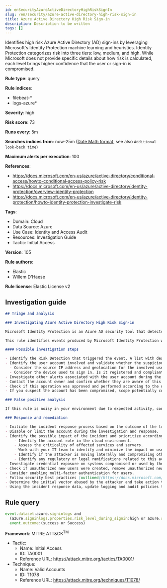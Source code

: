 ```yaml
---
id: enSecurityAzureActiveDirectoryHighRiskSignIn
slug: /en/security/azure-active-directory-high-risk-sign-in
title: Azure Active Directory High Risk Sign-in
description: Description to be written
tags: []
---
```


<div id="azure-active-directory-high-risk-sign-in"></div>

Identifies high risk Azure Active Directory (AD) sign-ins by leveraging Microsoft's Identity Protection machine learning and heuristics. Identity Protection categorizes risk into three tiers: low, medium, and high. While Microsoft does not provide specific details about how risk is calculated, each level brings higher confidence that the user or sign-in is compromised.

**Rule type**: query

**Rule indices**: 

* filebeat-*
* logs-azure*

**Severity**: high

**Risk score**: 73

**Runs every**: 5m

**Searches indices from**: now-25m ([Date Math format](((ref))/common-options.html#date-math), see also <DocLink id="enSecurityRulesUiCreate" section="set-the-rules-schedule">`Additional look-back time`</DocLink>)

**Maximum alerts per execution**: 100

**References**: 

* https://docs.microsoft.com/en-us/azure/active-directory/conditional-access/howto-conditional-access-policy-risk
* https://docs.microsoft.com/en-us/azure/active-directory/identity-protection/overview-identity-protection
* https://docs.microsoft.com/en-us/azure/active-directory/identity-protection/howto-identity-protection-investigate-risk

**Tags**: 

* Domain: Cloud
* Data Source: Azure
* Use Case: Identity and Access Audit
* Resources: Investigation Guide
* Tactic: Initial Access

**Version**: 105

**Rule authors**: 

* Elastic
* Willem D'Haese

**Rule license**: Elastic License v2

## Investigation guide

```markdown
## Triage and analysis

### Investigating Azure Active Directory High Risk Sign-in

Microsoft Identity Protection is an Azure AD security tool that detects various types of identity risks and attacks.

This rule identifies events produced by Microsoft Identity Protection with high risk levels or high aggregated risk level.

#### Possible investigation steps

- Identify the Risk Detection that triggered the event. A list with descriptions can be found [here](https://docs.microsoft.com/en-us/azure/active-directory/identity-protection/concept-identity-protection-risks#risk-types-and-detection).
- Identify the user account involved and validate whether the suspicious activity is normal for that user.
  - Consider the source IP address and geolocation for the involved user account. Do they look normal?
  - Consider the device used to sign in. Is it registered and compliant?
- Investigate other alerts associated with the user account during the past 48 hours.
- Contact the account owner and confirm whether they are aware of this activity.
- Check if this operation was approved and performed according to the organization's change management policy.
- If you suspect the account has been compromised, scope potentially compromised assets by tracking servers, services, and data accessed by the account in the last 24 hours.

### False positive analysis

If this rule is noisy in your environment due to expected activity, consider adding exceptions — preferably with a combination of user and device conditions.

### Response and remediation

- Initiate the incident response process based on the outcome of the triage.
- Disable or limit the account during the investigation and response.
- Identify the possible impact of the incident and prioritize accordingly; the following actions can help you gain context:
    - Identify the account role in the cloud environment.
    - Assess the criticality of affected services and servers.
    - Work with your IT team to identify and minimize the impact on users.
    - Identify if the attacker is moving laterally and compromising other accounts, servers, or services.
    - Identify any regulatory or legal ramifications related to this activity.
- Investigate credential exposure on systems compromised or used by the attacker to ensure all compromised accounts are identified. Reset passwords or delete API keys as needed to revoke the attacker's access to the environment. Work with your IT teams to minimize the impact on business operations during these actions.
- Check if unauthorized new users were created, remove unauthorized new accounts, and request password resets for other IAM users.
- Consider enabling multi-factor authentication for users.
- Follow security best practices [outlined](https://docs.microsoft.com/en-us/azure/security/fundamentals/identity-management-best-practices) by Microsoft.
- Determine the initial vector abused by the attacker and take action to prevent reinfection via the same vector.
- Using the incident response data, update logging and audit policies to improve the mean time to detect (MTTD) and the mean time to respond (MTTR).
```

## Rule query

```js
event.dataset:azure.signinlogs and
  (azure.signinlogs.properties.risk_level_during_signin:high or azure.signinlogs.properties.risk_level_aggregated:high) and
  event.outcome:(success or Success)

```

**Framework**: MITRE ATT&CK<sup>TM</sup>

* Tactic:
    * Name: Initial Access
    * ID: TA0001
    * Reference URL: https://attack.mitre.org/tactics/TA0001/
* Technique:
    * Name: Valid Accounts
    * ID: T1078
    * Reference URL: https://attack.mitre.org/techniques/T1078/


